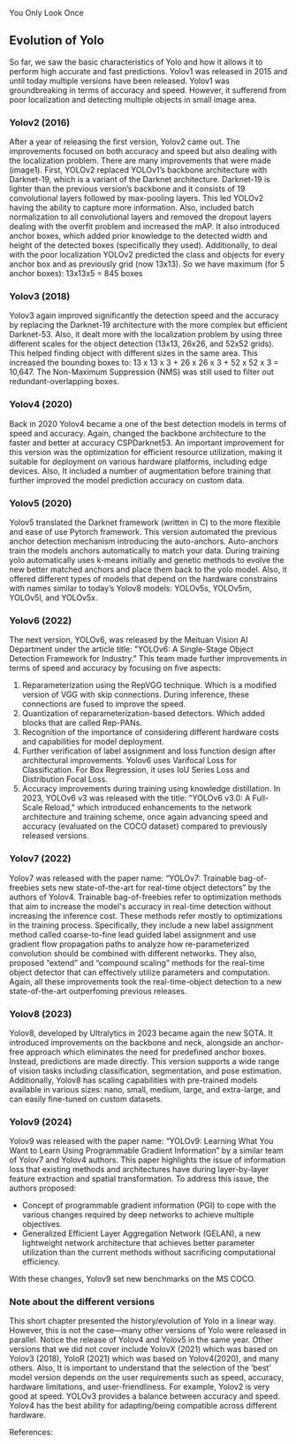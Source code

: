 You Only Look Once

<!--  
- [x]  YOLOv2 and YOLOv3
- [x]  YOLOv4, YOLOv5
- [x]  YOLOv6-YOLOv7
- [ ]  YOLOv8-Yolov9
Additional checks:
- [ ] Add comment about licences difference between (up to) Yolov4 and rest
- [ ] Recheck Yolov4 and Yolov5
- [ ] Add in the introduction the the evolution of yolo is not a linear story.
-->

## Evolution of Yolo

So far, we saw the basic characteristics of Yolo and how it allows it to perform high accurate and fast predictions. Yolov1 was released in 2015 and until today multiple versions have been released. 
Yolov1 was groundbreaking in terms of accuracy and speed. However, it sufferend from poor localization and detecting multiple objects in small image area. 

### **Yolov2 (2016)** 

After a year of releasing the first version, Yolov2 came out. The improvements focused on both accuracy and speed but also dealing with the localization problem. There are many improvements that were made (image1).  First, YOLOv2 replaced YOLOv1’s backbone architecture with Darknet-19, which is a variant of the Darknet architecture. Darknet-19 is lighter than the previous version’s backbone and it consists of 19 convolutional layers followed by max-pooling layers. This led YOLOv2 having the ability to capture more information. Also, included batch normalization to all convolutional layers and removed the dropout layers dealing with the overfit problem and increased the mAP. It also introduced anchor boxes, which added prior knowledge to the detected width and height of the detected boxes (specifically they used). Additionally, to deal with the poor localization YOLOv2 predicted the class and objects for every anchor box and as previously grid (now 13x13). So we have maximum (for 5 anchor boxes): 13x13x5 = 845 boxes


### **Yolov3 (2018)**

Yolov3 again improved significantly the detection speed and the accuracy by replacing the Darknet-19 architecture with the more complex but efficient Darknet-53. Also, it dealt more with the localization problem by using three different scales for the object detection (13x13, 26x26, and 52x52 grids). This helped finding object with different sizes in the same area. This increased the bounding boxes to: 13 x 13 x 3 + 26 x 26 x 3 + 52 x 52 x 3 = 10,647. The Non-Maximum Suppression (NMS) was still used to filter out redundant-overlapping boxes.


### **Yolov4 (2020)**

Back in 2020 Yolov4 became a one of the best detection models in terms of speed and accuracy. Again, changed the backbone architecture to the faster and better at accuracy CSPDarknet53. An important improvement for this version was the optimization for efficient resource utilization, making it suitable for deployment on various hardware platforms, including edge devices. Also, It included a number of augmentation before training that further improved the model prediction accuracy on custom data.


### **Yolov5 (2020)**

Yolov5 translated the Darknet framework (written in C) to the more flexible and ease of use Pytorch framework. This version automated the previous anchor detection mechanism introducing the auto-anchors. Auto-anchors train the models anchors automatically to match your data. During training yolo automatically uses k-means initially and genetic methods to evolve the new better matched anchors and place them back to the yolo model. Also, it offered different types of models that depend on the hardware constrains with names similar to today’s Yolov8 models: YOLOv5s, YOLOv5m, YOLOv5l, and YOLOv5x.

### **Yolov6 (2022)**

The next version, YOLOv6, was released by the Meituan Vision AI Department under the article title: "YOLOv6: A Single-Stage Object Detection Framework for Industry." This team made further improvements in terms of speed and accuracy by focusing on five aspects:
1) Reparameterization using the RepVGG technique. Which is a modified version of VGG with skip connections. During inference, these connections are fused to improve the speed.
2) Quantization of reparameterization-based detectors. Which added blocks that are called Rep-PANs.
3) Recognition of the importance of considering different hardware costs and capabilities for model deployment.
4) Further verification of label assignment and loss function design after architectural improvements. Yolov6 uses Varifocal Loss for Classification. For Box Regression, it uses IoU Series Loss and Distribution Focal Loss.
5) Accuracy improvements during training using knowledge distillation.
In 2023, YOLOv6 v3 was released with the title: "YOLOv6 v3.0: A Full-Scale Reload," which introduced enhancements to the network architecture and training scheme, once again advancing speed and accuracy (evaluated on the COCO dataset) compared to previously released versions.

### **Yolov7 (2022)**
Yolov7 was released with the paper name: “YOLOv7: Trainable bag-of-freebies sets new state-of-the-art for real-time object detectors” by the authors of Yolov4. Trainable bag-of-freebies refer to optimization methods that aim to increase the model's accuracy in real-time detection without increasing the inference cost. These methods refer mostly to optimizations in the training process. Specifically, they include a new label assignment method called coarse-to-fine lead guided label assignment and use gradient flow propagation paths to analyze how re-parameterized convolution should be combined with different networks. They also, proposed  “extend” and “compound scaling” methods for the real-time object detector that can effectively utilize parameters and computation. Again, all these improvements took the real-time-object detection to a new state-of-the-art outperfoming previous releases.

### **Yolov8 (2023)**

Yolov8, developed by Ultralytics in 2023 became again the new SOTA. It introduced improvements on the backbone and neck, alongside an anchor-free approach which eliminates the need for predefined anchor boxes. Instead, predictions are made directly. This version supports a wide range of vision tasks including classification, segmentation, and pose estimation. Additionally, Yolov8 has scaling capabilities with pre-trained models available in various sizes: nano, small, medium, large, and extra-large, and can easily fine-tuned on custom datasets. 

### **Yolov9 (2024)**

Yolov9 was released with the paper name: “YOLOv9: Learning What You Want to Learn Using Programmable Gradient Information” by a similar team of Yolov7 and Yolov4 authors. This paper highlights the issue of information loss that existing methods and architectures have during layer-by-layer feature extraction and spatial transformation. To address this issue, the authors proposed:

* Concept of programmable gradient information (PGI) to cope with the various changes
required by deep networks to achieve multiple objectives.
* Generalized Efficient Layer Aggregation Network (GELAN), a new lightweight network architecture that achieves better parameter utilization than the current methods without sacrificing computational efficiency.

With these changes, Yolov9 set new benchmarks on the MS COCO.

### **Note about the different versions**


This short chapter presented the history/evolution of Yolo in a linear way. However, this is not the case—many other versions of Yolo were released in parallel. Notice the release of Yolov4 and Yolov5 in the same year. Other versions that we did not cover include YolovX (2021) which was based on Yolov3 (2018), YoloR (2021) which was based on Yolov4(2020), and many others.
Also, It is important to understand that the selection of the ‘best’ model version depends on the user requirements such as speed, accuracy, hardware limitations, and user-friendliness. For example, Yolov2 is very good at speed. YOLOv3 provides a balance between accuracy and speed. Yolov4 has the best ability for adapting/being compatible across different hardware.



References:

